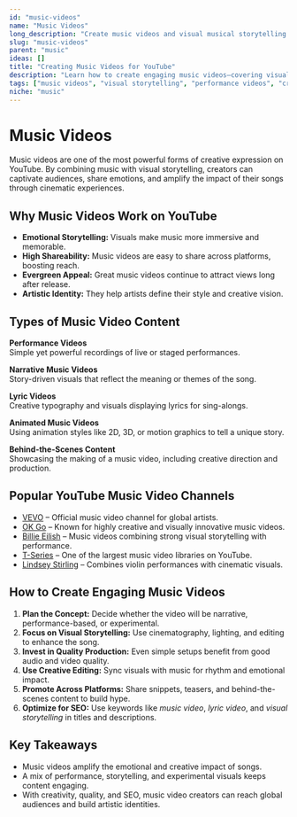 ```yaml
---
id: "music-videos"
name: "Music Videos"
long_description: "Create music videos and visual musical storytelling content"
slug: "music-videos"
parent: "music"
ideas: []
title: "Creating Music Videos for YouTube"
description: "Learn how to create engaging music videos—covering visual storytelling, performance, editing techniques, and creative direction."
tags: ["music videos", "visual storytelling", "performance videos", "creative direction", "music editing", "cinematic music content"]
niche: "music"
---
```


# Music Videos

Music videos are one of the most powerful forms of creative expression on YouTube. By combining music with visual storytelling, creators can captivate audiences, share emotions, and amplify the impact of their songs through cinematic experiences.

## Why Music Videos Work on YouTube

- **Emotional Storytelling:** Visuals make music more immersive and memorable.  
- **High Shareability:** Music videos are easy to share across platforms, boosting reach.  
- **Evergreen Appeal:** Great music videos continue to attract views long after release.  
- **Artistic Identity:** They help artists define their style and creative vision.  
 
## Types of Music Video Content

**Performance Videos**  
Simple yet powerful recordings of live or staged performances.  

**Narrative Music Videos**  
Story-driven visuals that reflect the meaning or themes of the song.  

**Lyric Videos**  
Creative typography and visuals displaying lyrics for sing-alongs.  

**Animated Music Videos**  
Using animation styles like 2D, 3D, or motion graphics to tell a unique story.  

**Behind-the-Scenes Content**  
Showcasing the making of a music video, including creative direction and production.  

## Popular YouTube Music Video Channels

- [VEVO](https://www.youtube.com/@vevo) – Official music video channel for global artists.  
- [OK Go](https://www.youtube.com/@okgo) – Known for highly creative and visually innovative music videos.  
- [Billie Eilish](https://www.youtube.com/@BillieEilish) – Music videos combining strong visual storytelling with performance.  
- [T-Series](https://www.youtube.com/@tseries) – One of the largest music video libraries on YouTube.  
- [Lindsey Stirling](https://www.youtube.com/@LindseyStirling) – Combines violin performances with cinematic visuals.  

## How to Create Engaging Music Videos

1. **Plan the Concept:** Decide whether the video will be narrative, performance-based, or experimental.  
2. **Focus on Visual Storytelling:** Use cinematography, lighting, and editing to enhance the song.  
3. **Invest in Quality Production:** Even simple setups benefit from good audio and video quality.  
4. **Use Creative Editing:** Sync visuals with music for rhythm and emotional impact.  
5. **Promote Across Platforms:** Share snippets, teasers, and behind-the-scenes content to build hype.  
6. **Optimize for SEO:** Use keywords like *music video*, *lyric video*, and *visual storytelling* in titles and descriptions.  

## Key Takeaways

- Music videos amplify the emotional and creative impact of songs.  
- A mix of performance, storytelling, and experimental visuals keeps content engaging.  
- With creativity, quality, and SEO, music video creators can reach global audiences and build artistic identities.  
